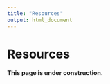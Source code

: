 ```yaml
---
title: "Resources"
output: html_document
---
```



# Resources

**This page is under construction.**